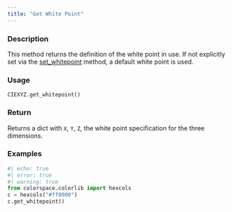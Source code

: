 ```yaml
---
title: "Get White Point"
---
```


### Description

This method returns the definition of the white point in use. If not
explicitly set via the [set_whitepoint](colorspace.colorlib.CIEXYZ.set_whitepoint.qmd) method, a default white
point is used.

### Usage

<pre><code class='language-python'>CIEXYZ.get_whitepoint()</code></pre>

### Return

Returns a dict with `X`, `Y`, `Z`, the white point specification
for the three dimensions.

### Examples

```python
#| echo: true
#| error: true
#| warning: true
from colorspace.colorlib import hexcols
c = hexcols("#ff0000")
c.get_whitepoint()
```



